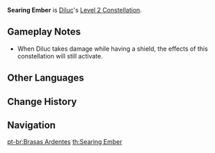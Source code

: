 {{Constellation Infobox
|image       = Constellation Searing Ember.png
|description = When Diluc takes DMG, his ATK increases by 10% and his ATK SPD increases by 5%. Lasts for 10s.<br />This effect can stack up to 3 times and can only occur once every 1.5s.
|level       = 2
|character   = Diluc
|utility1    = ATK SPD
|utility2    = ATK Increase
}}
'''Searing Ember''' is [[Diluc]]'s [[Level 2 Constellation]].

==Gameplay Notes==
* When Diluc takes damage while having a shield, the effects of this constellation will still activate.

==Other Languages==
{{Other Languages
|en      = Searing Ember
|zhs     = 炙热余烬
|zhs_rm  = Zhìrè yújìn
|zht     = 炙熱餘燼
|zht_rm  = Zhìrè yújìn
|zh_tl   = Scorching Ashes
|ja      = 灼熱余燼
|ja_rm   = Shakunetsu Yojin
|ja_tl   = Burning Embers
|ko      = 뜨거운 잿더미
|ko_rm   = Tteugeo'un Jaetdeomi
|ko_tl   = Hot Ashes
|es      = Ardor incesante
|es_tl   = Incessant Burning
|fr      = Chaleur des cendres
|fr_tl   = Heat of the Ashes
|ru      = Тлеющий уголёк
|ru_tl   = 
|th      = Searing Ember
|vi      = Than Hồng
|vi_tl   = Ember
|de      = Heiße Asche
|de_tl   = Hot Ashes
|id      = Searing Ember
|pt      = Brasas Ardentes
|pt_tl   = Burning Embers
}}

==Change History==
{{Change History|1.0}}

==Navigation==
{{Talent Navbox|Diluc}}

[[pt-br:Brasas Ardentes]]
[[th:Searing Ember]]